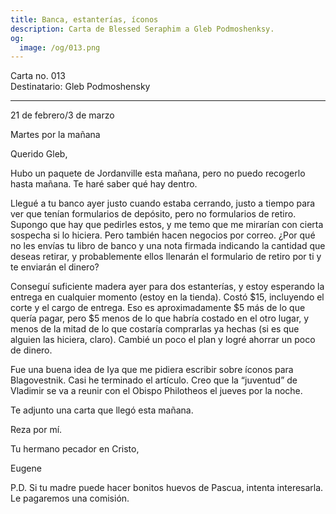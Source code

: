 ```yaml
---
title: Banca, estanterías, íconos
description: Carta de Blessed Seraphim a Gleb Podmoshenksy.
og:
  image: /og/013.png
---
```


<div style={{textAlign:'right', fontFamily:'monospace'}}>Carta no. 013</div>
<div style={{textAlign:'left', fontFamily:'monospace'}}>Destinatario: Gleb Podmoshensky</div>

---

21 de febrero/3 de marzo

Martes por la mañana

Querido Gleb,

Hubo un paquete de Jordanville esta mañana, pero no puedo recogerlo hasta mañana. Te haré saber qué hay dentro.

Llegué a tu banco ayer justo cuando estaba cerrando, justo a tiempo para ver que tenían formularios de depósito, pero no formularios de retiro. Supongo que hay que pedirles estos, y me temo que me mirarían con cierta sospecha si lo hiciera. Pero también hacen negocios por correo. ¿Por qué no les envías tu libro de banco y una nota firmada indicando la cantidad que deseas retirar, y probablemente ellos llenarán el formulario de retiro por ti y te enviarán el dinero?

Conseguí suficiente madera ayer para dos estanterías, y estoy esperando la entrega en cualquier momento (estoy en la tienda). Costó $15, incluyendo el corte y el cargo de entrega. Eso es aproximadamente $5 más de lo que quería pagar, pero $5 menos de lo que habría costado en el otro lugar, y menos de la mitad de lo que costaría comprarlas ya hechas (si es que alguien las hiciera, claro). Cambié un poco el plan y logré ahorrar un poco de dinero.

Fue una buena idea de Iya que me pidiera escribir sobre íconos para Blagovestnik. Casi he terminado el artículo. Creo que la “juventud” de Vladimir se va a reunir con el Obispo Philotheos el jueves por la noche.

Te adjunto una carta que llegó esta mañana.

Reza por mí.

Tu hermano pecador en Cristo,

Eugene

P.D. Si tu madre puede hacer bonitos huevos de Pascua, intenta interesarla. Le pagaremos una comisión.
